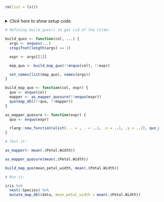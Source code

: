 ```r
rm(list = ls())
```


## <No caption defined>

<details><summary>*Click here to show setup code.*</summary>
```r
### <No caption defined>

```
```r
library(tidyverse)
library(rlang)

mutate_map_dbl <- function(.data, col, ...) {
  quos <- build_quos(!!enquo(col), ...)
  .data %>%
    mutate(!!!quos)
}
```
</details>


```r
# Refining build_quos() to get rid of the tilde:
```
```r
build_quos <- function(col, ...) {
  args <- enquos(...)
  stopifnot(length(args) == 1)

  expr <- args[[1]]

  map_quo <- build_map_quo(!!enquo(col), !!expr)

  set_names(list(map_quo), names(args))
}

build_map_quo <- function(col, expr) {
  quo <- enquo(col)
  mapper <- as_mapper_quosure(!!enquo(expr))
  quo(map_dbl(!!quo, !!mapper))
}

as_mapper_quosure <- function(expr) {
  quo <- enquo(expr)

  rlang::new_function(alist(... = , . = ..1, .x = ..1, .y = ..2), quo_get_expr(quo))
}
```


```r
# Test it:
```
```r
as_mapper(~ mean(.$Petal.Width))

as_mapper_quosure(mean(.$Petal.Width))

build_map_quo(mean_petal_width, mean(.$Petal.Width))
```


```r
# Run it:
```
```r
iris %>%
  nest(-Species) %>%
  mutate_map_dbl(data, mean_petal_width = mean(.$Petal.Width))
```
